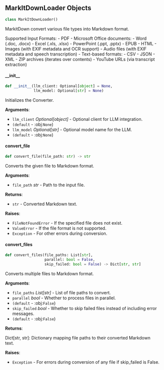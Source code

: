 <a id="camel.loaders.markitdown"></a>

<a id="camel.loaders.markitdown.MarkItDownLoader"></a>

## MarkItDownLoader Objects

```python
class MarkItDownLoader()
```

MarkitDown convert various file types into Markdown format.

Supported Input Formats:
    - PDF
    - Microsoft Office documents:
        - Word (.doc, .docx)
        - Excel (.xls, .xlsx)
        - PowerPoint (.ppt, .pptx)
    - EPUB
    - HTML
    - Images (with EXIF metadata and OCR support)
    - Audio files (with EXIF metadata and speech transcription)
    - Text-based formats:
        - CSV
        - JSON
        - XML
    - ZIP archives (iterates over contents)
    - YouTube URLs (via transcript extraction)

<a id="camel.loaders.markitdown.MarkItDownLoader.__init__"></a>

#### \_\_init\_\_

```python
def __init__(llm_client: Optional[object] = None,
             llm_model: Optional[str] = None)
```

Initializes the Converter.

**Arguments**:

- `llm_client` _Optional[object]_ - Optional client for LLM integration.
- `(default` - :obj:`None`)
- `llm_model` _Optional[str]_ - Optional model name for the LLM.
- `(default` - :obj:`None`)

<a id="camel.loaders.markitdown.MarkItDownLoader.convert_file"></a>

#### convert\_file

```python
def convert_file(file_path: str) -> str
```

Converts the given file to Markdown format.

**Arguments**:

- `file_path` _str_ - Path to the input file.
  

**Returns**:

- `str` - Converted Markdown text.
  

**Raises**:

- `FileNotFoundError` - If the specified file does not exist.
- `ValueError` - If the file format is not supported.
- `Exception` - For other errors during conversion.

<a id="camel.loaders.markitdown.MarkItDownLoader.convert_files"></a>

#### convert\_files

```python
def convert_files(file_paths: List[str],
                  parallel: bool = False,
                  skip_failed: bool = False) -> Dict[str, str]
```

Converts multiple files to Markdown format.

**Arguments**:

- `file_paths` _List[str]_ - List of file paths to convert.
- `parallel` _bool_ - Whether to process files in parallel.
- `(default` - :obj:`False`)
- `skip_failed` _bool_ - Whether to skip failed files instead
  of including error messages.
- `(default` - :obj:`False`)
  

**Returns**:

  Dict[str, str]: Dictionary mapping file paths to their
  converted Markdown text.
  

**Raises**:

- `Exception` - For errors during conversion of any file if
  skip_failed is False.

